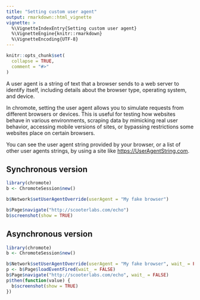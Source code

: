 ```yaml
---
title: "Setting custom user agent"
output: rmarkdown::html_vignette
vignette: >
  %\VignetteIndexEntry{Setting custom user agent}
  %\VignetteEngine{knitr::rmarkdown}
  %\VignetteEncoding{UTF-8}
---
```


```r
knitr::opts_chunk$set(
  collapse = TRUE,
  comment = "#>"
)
```

A user agent is a string of text that a browser sends to a web server to identify itself, including details about the browser type, operating system, and device. 

In ⁠chromote, setting the user agent allows you to simulate requests from different browsers or devices. This is useful for testing how websites behave in various environments, scraping data by mimicking real user behavior, accessing mobile versions of sites, or bypassing restrictions some websites place on certain browsers.

You can see the user agent string provided by your browser, or a list of other user agents strings, by using a site like <https://UserAgentString.com>.

## Synchronous version

```R
library(chromote)
b <- ChromoteSession$new()

b$Network$setUserAgentOverride(userAgent = "My fake browser")

b$Page$navigate("http://scooterlabs.com/echo")
b$screenshot(show = TRUE)
```

## Asynchronous version

```R
library(chromote)
b <- ChromoteSession$new()

b$Network$setUserAgentOverride(userAgent = "My fake browser", wait_ = FALSE)
p <- b$Page$loadEventFired(wait_ = FALSE)
b$Page$navigate("http://scooterlabs.com/echo", wait_ = FALSE)
p$then(function(value) {
  b$screenshot(show = TRUE)
})
```

